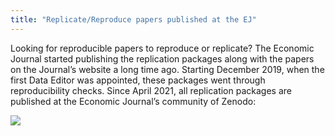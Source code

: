```yaml
---
title: "Replicate/Reproduce papers published at the EJ"
---
```



Looking for reproducible papers to reproduce or replicate? The Economic Journal started publishing the replication packages along with the papers on the Journal's website a long time ago. Starting December 2019, when the first Data Editor was appointed, these packages went through reproducibility checks. Since April 2021, all replication packages are published at the Economic Journal's community of Zenodo: 

![](/img/zenodo1.png)